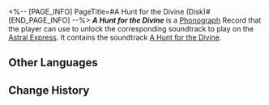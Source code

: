 <%-- [PAGE_INFO]
PageTitle=#A Hunt for the Divine (Disk)#
[END_PAGE_INFO] --%>
{{Item Infobox
|title       = ''A Hunt for the Divine''
|id          = 210392
|image       = Item A Hunt for the Divine (Disk).png{{subst:void|<!--$UPLOAD:<<SpriteOutput/ItemFigures/210001.png>-<Item A Hunt for the Divine (Disk).png>-<Item Icons>>-->}}
|type        = Disk
|invCategory = Valuables
|rarity      = 3
|effect      = 
|description = A record that can be played on the Express' phonograph. It might be a chance acquisition or a gift from someone else. All sorts of memories surge up when the music plays &mdash; the smiles, encounters, touches, and the excitement of battle. Maybe that is why people still collect records even as society rapidly advances.<br />The current record contains the track "A Hunt for the Divine."
}}
{{Description|''The glorious golden age will inevitably decline, and the gods wielding great powers are not eternal. Even the longest eras must come to an end.''}}
'''''A Hunt for the Divine''''' is a [[Phonograph]] Record that the player can use to unlock the corresponding soundtrack to play on the [[Astral Express]]. It contains the soundtrack [[A Hunt for the Divine]].

==Other Languages==
{{Other Languages
|en   = ''A Hunt for the Divine''
|zhs  = 《狩猎神明》
|zht  = 《狩獵神明》
|ja   = 『神狩り』
|ko   = ≪신 사냥≫
|es   = Caza de los dioses
|fr   = ''A Hunt for the Divine''
|ru   = A Hunt for the Divine
|th   = "A Hunt for the Divine"
|vi   = "Săn Thần"
|de   = „Die Jagd nach dem Göttlichen“
|id   = "A Hunt for the Divine"
|pt   = "A Hunt for the Divine"
}}

==Change History==
{{Change History|3.1}}
